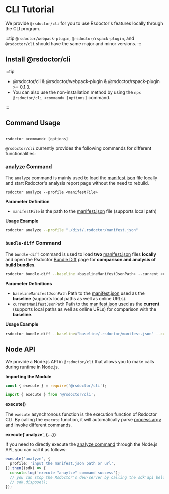 # CLI Tutorial

We provide `@rsdoctor/cli` for you to use Rsdoctor's features locally through the CLI program.

:::tip
`@rsdoctor/webpack-plugin`, `@rsdoctor/rspack-plugin`, and `@rsdoctor/cli` should have the same major and minor versions.
:::

## Install @rsdoctor/cli

:::tip

- @rsdoctor/cli & @rsdoctor/webpack-plugin & @rsdoctor/rspack-plugin >= 0.1.3.
- You can also use the non-installation method by using the `npx @rsdoctor/cli <command> [options]` command.

:::



<PackageManagerTabs command="add @rsdoctor/cli -D" />

## Command Usage

```linux

rsdoctor <command> [options]

```

`@rsdoctor/cli` currently provides the following commands for different functionalities:

### analyze Command

The `analyze` command is mainly used to load the [manifest.json](../../config/options/term.mdx) file locally and start Rsdoctor's analysis report page without the need to rebuild.

```linux
rsdoctor analyze --profile <manifestFile>
```

**Parameter Definition**

- `manifestFile` is the path to the [manifest.json](../../config/options/term.mdx) file (supports local path)

**Usage Example**

```bash
rsdoctor analyze --profile "./dist/.rsdoctor/manifest.json"
```

### `bundle-diff` Command

The `bundle-diff` command is used to load **two** [manifest.json](/config/options/term#manifestjson) files **locally** and open the Rsdoctor [Bundle Diff](../usage/bundle-diff) page for **comparison and analysis of build bundles**.

```bash
rsdoctor bundle-diff --baseline <baselineManifestJsonPath> --current <currentManifestJsonPath>
```

**Parameter Definitions**

- `baselineManifestJsonPath` Path to the [manifest.json](/config/options/term#manifestjson) used as the **baseline** (supports local paths as well as online URLs).
- `currentManifestJsonPath` Path to the [manifest.json](/config/options/term#manifestjson) used as the **current** (supports local paths as well as online URLs) for comparison with the **baseline**.

**Usage Example**

```bash
rsdoctor bundle-diff --baseline="baseline/.rsdoctor/manifest.json" --current="current/.rsdoctor/manifest.json"
```

## Node API

We provide a Node.js API in `@rsdoctor/cli` that allows you to make calls during runtime in Node.js.

**Importing the Module**

<Tabs>

<Tab label="cjs">

```js
const { execute } = require('@rsdoctor/cli');
```

</Tab>

<Tab label="esm">

```js
import { execute } from '@rsdoctor/cli';
```

</Tab>

</Tabs>

**execute()**

The `execute` asynchronous function is the execution function of Rsdoctor CLI. By calling the `execute` function, it will automatically parse [process.argv](https://nodejs.org/dist/latest-v18.x/docs/api/process.html#processargv) and invoke different commands.

**execute('analyze', \{...\})**

If you need to directly execute the [analyze command](#analyze-command) through the Node.js API, you can call it as follows:

```ts
execute('analyze', {
  profile: 'input the manifest.json path or url',
}).then((sdk) => {
  console.log('execute "anaylze" command success');
  // you can stop the Rsdoctor's dev-server by calling the sdk'api below:
  // sdk.dispose();
});
```
